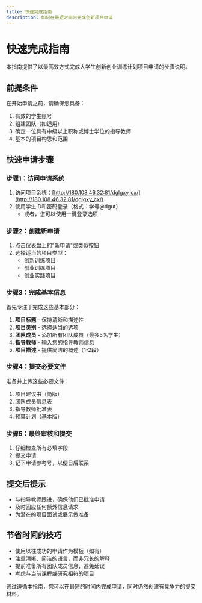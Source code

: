 ```yaml
---
title: 快速完成指南
description: 如何在最短时间内完成创新项目申请
---
```


# 快速完成指南

本指南提供了以最高效方式完成大学生创新创业训练计划项目申请的步骤说明。

## 前提条件

在开始申请之前，请确保您具备：

1. 有效的学生账号
2. 组建团队（如适用）
3. 确定一位具有中级以上职称或博士学位的指导教师
4. 基本的项目构思和范围

## 快速申请步骤

### 步骤1：访问申请系统

1. 访问项目系统：[http://180.108.46.32:81/dglgxy_cx/](http://180.108.46.32:81/dglgxy_cx/)
2. 使用学生ID和密码登录（格式：学号@dgut）
   - 或者，您可以使用一键登录选项

### 步骤2：创建新申请

1. 点击仪表盘上的"新申请"或类似按钮
2. 选择适当的项目类型：
   - 创新训练项目
   - 创业训练项目
   - 创业实践项目

### 步骤3：完成基本信息

首先专注于完成这些基本部分：

1. **项目标题** - 保持清晰和描述性
2. **项目类别** - 选择适当的选项
3. **团队成员** - 添加所有团队成员（最多5名学生）
4. **指导教师** - 输入您的指导教师信息
5. **项目描述** - 提供简洁的概述（1-2段）

### 步骤4：提交必要文件

准备并上传这些必要文件：

1. 项目建议书（简版）
2. 团队成员信息表
3. 指导教师批准表
4. 预算计划（基本版）

### 步骤5：最终审核和提交

1. 仔细检查所有必填字段
2. 提交申请
3. 记下申请参考号，以便日后联系

## 提交后提示

- 与指导教师跟进，确保他们已批准申请
- 及时回应任何额外信息请求
- 为潜在的项目面试或展示做准备

## 节省时间的技巧

- 使用以往成功的申请作为模板（如有）
- 注重清晰、简洁的语言，而非冗长的解释
- 提前准备所有团队成员信息，避免延误
- 考虑与当前课程或研究相符的项目

通过遵循本指南，您可以在最短的时间内完成申请，同时仍然创建有竞争力的提交材料。 